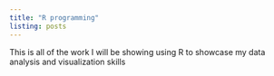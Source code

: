 ```yaml
---
title: "R programming"
listing: posts
---
```

 
 
 This is all of the work I will be showing using R  to showcase my data analysis and visualization skills